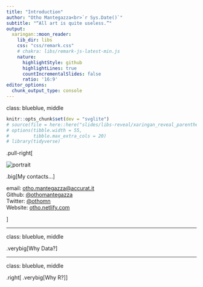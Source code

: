 ```yaml
---
title: "Introduction"
author: "Otho Mantegazza<br>`r Sys.Date()`"
subtitle: "“All art is quite useless.”"
output:
  xaringan::moon_reader:
    lib_dir: libs
    css: "css/remark.css"
    # chakra: libs/remark-js-latest-min.js
    nature:
      highlightStyle: github
      highlightLines: true
      countIncrementalSlides: false
      ratio: '16:9'
editor_options: 
  chunk_output_type: console
---
```


class: blueblue, middle

```r
knitr::opts_chunk$set(dev = "svglite")
# source(file = here::here("slides/libs-reveal/xaringan_reveal_parentheses_balanced.R"))
# options(tibble.width = 55,
#         tibble.max_extra_cols = 20)
# library(tidyverse)
```

.pull-right[

<img src="img/portrait.jpg" alt="portrait" class="portrait">

.big[My contacts...]

email: [otho.mantegazza@accurat.it](mailto:otho.mantegazza@accurat.it)<br>
Github: [@othomantegazza](https://github.com/othomantegazza)<br>
Twitter: [@othomn](https://twitter.com/othomn)<br>
Website: [otho.netlify.com](otho.netlify.com)<br>

]

---

class: blueblue, middle

.verybig[Why Data?]

---

class: blueblue, middle

.right[
.verybig[Why R?]
]